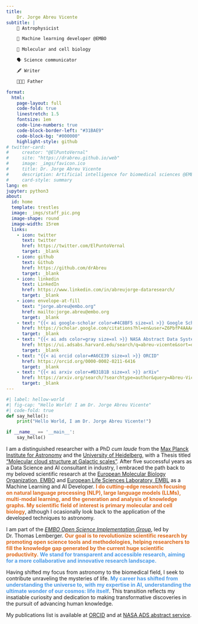 ```yaml
---
title: 
    Dr. Jorge Abreu Vicente
subtitle: |
    🔭 Astrophysicist 

    🤖 Machine learning developer @EMBO 

    🧬 Molecular and cell biology

    🗣 Science communicator 

    🖋 Writer 

    👨‍👩‍👧 Father 

format:
  html:
    page-layout: full
    code-fold: true
    linestretch: 1.5
    fontsize: 1em
    code-line-numbers: true
    code-block-border-left: "#31BAE9"
    code-block-bg: "#000000"
    highlight-style: github
# twitter-card:
#     creator: "@ElPuntoVernal"
#     site: "https://drabreu.github.io/web"
#     image: _imgs/favicon.ico
#     title: Dr. Jorge Abreu Vicente
#     description: Artificial intelligence for biomedical sciences @EMBO
#     card-style: summary
lang: en
jupyter: python3
about:
  id: home
  template: trestles
  image: _imgs/staff_pic.png
  image-shape: round
  image-width: 15rem
  links:
    - icon: twitter
      text: twitter
      href: https://twitter.com/ElPuntoVernal
      target: _blank
    - icon: github
      text: Github
      href: https://github.com/drAbreu
      target: _blank
    - icon: linkedin
      text: LinkedIn
      href: https://www.linkedin.com/in/abreujorge-dataresearch/
      target: _blank
    - icon: envelope-at-fill
      text: "jorge.abreu@embo.org"
      href: mailto:jorge.abreu@embo.org
      target: _blank
    - text: "{{< ai google-scholar color=#4C8BF5 size=xl >}} Google Scholar"
      href: https://scholar.google.com/citations?hl=en&user=Z6PbfP4AAAAJ&view_op=list_works&gmla=AJ1KiT3dZ5BrYMzQ35ZvYFL2cf6QeJUDXfNBwQvNLm4XD3bSwS-Wm6JisIQlEGY-m4MGlwRODBAL4oMWMTKzQiwuAF8FgnatlNfSLmlMXOA0oqbwL1TaEw1JW4lqh2RBFJBVHuf-yrSc_tRRW049ldS30Q
      target: _blank
    - text: "{{< ai ads color=gray size=xl >}} NASA Abstract Data System"
      href: https://ui.adsabs.harvard.edu/search/q=abreu-vicente&sort=date%20desc%2C%20bibcode%20desc&p_=0
      target: _blank
    - text: "{{< ai orcid color=#A6CE39 size=xl >}} ORCID"
      href: https://orcid.org/0000-0002-0211-6416
      target: _blank
    - text: "{{< ai arxiv color=#B31B1B size=xl >}} arXiv"
      href: https://arxiv.org/search/?searchtype=author&query=Abreu-Vicente%2C+J
      target: _blank
---
```


```python
#| label: hellow-world
#| fig-cap: "Hello World! I am Dr. Jorge Abreu Vicente"
#| code-fold: true
def say_hello():
    print("Hello World, I am Dr. Jorge Abreu Vicente!")

if __name__ == '__main__':
    say_hello()
```

I am a distinguished researcher with a PhD *cum laude* from the [Max Planck Institute for Astronomy](http://www.mpia.de/en) and the [University of Heidelberg](https://www.uni-heidelberg.de/en), with a Thesis titled ["Molecular cloud structure at Galactic scales"](https://www.imprs-hd.mpg.de/143498/thesis_abreu.pdf). After five successful years as a Data Science and AI consultant in industry, I embraced the path back to my beloved scientific research at the [European Molecular Biology Organization, EMBO](https://www.embo.org/) and [European Life Sciences Laboratory, EMBL](https://www.embl.org/sites/heidelberg/) as a Machine Learning and AI Developer. <font color=#df6919><strong>I do cutting-edge research focusing on natural language processing (NLP), large language models (LLMs), multi-modal learning, and the generation and analysis of knowledge graphs. My scientific field of interest is primary molecular and cell biology</strong></font>, although I ocasionally look back to the application of the developed techniques to astronomy.

I am part of the [*EMBO Open Science Implementation Group*](https://www.embo.org/policy/open-science/), led by Dr. Thomas Lemberger. <font color=#df6919><strong>Our goal is to revolutionize scientific research by promoting open science tools and methodologies, helping researchers to fill the knowledge gap generated by the current huge scientific productivity.</strong></font> <font color=#4c9be8><strong>We stand for transparent and accessible research, aiming for a more collaborative and innovative research landscape.</strong></font>

Having shifted my focus from astronomy to the biomedical field, I seek to contribute unraveling the mysteries of life. <font color=#4c9be8><strong>My career has shifted from understanding the universe to, with my expertise in AI, understanding the ultimate wonder of our cosmos: life itself</strong></font>. This transition reflects my insatiable curiosity and dedication to making transformative discoveries in the pursuit of advancing human knowledge.

My publications list is available at [ORCID](https://orcid.org/0000-0002-0211-6416) and at [NASA ADS abstract service](https://ui.adsabs.harvard.edu/search/q=author%3A%22Abreu-Vicente%2C%20J.%22&sort=date%20desc%2C%20bibcode%20desc&p_=0).
